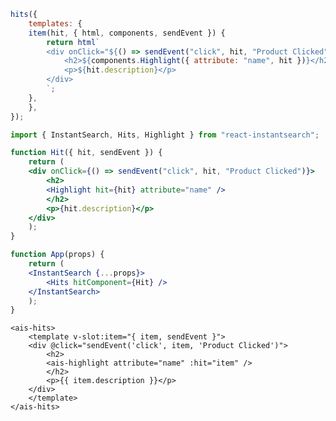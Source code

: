 <CodeGroup>

```js InstantSearch.js
hits({
    templates: {
    item(hit, { html, components, sendEvent }) {
        return html`
        <div onClick="${() => sendEvent("click", hit, "Product Clicked")}">
            <h2>${components.Highlight({ attribute: "name", hit })}</h2>
            <p>${hit.description}</p>
        </div>
        `;
    },
    },
});
```

```jsx React InstantSearch
import { InstantSearch, Hits, Highlight } from "react-instantsearch";

function Hit({ hit, sendEvent }) {
    return (
    <div onClick={() => sendEvent("click", hit, "Product Clicked")}>
        <h2>
        <Highlight hit={hit} attribute="name" />
        </h2>
        <p>{hit.description}</p>
    </div>
    );
}

function App(props) {
    return (
    <InstantSearch {...props}>
        <Hits hitComponent={Hit} />
    </InstantSearch>
    );
}
```

```vue Vue InstantSearch
<ais-hits>
    <template v-slot:item="{ item, sendEvent }">
    <div @click="sendEvent('click', item, 'Product Clicked')">
        <h2>
        <ais-highlight attribute="name" :hit="item" />
        </h2>
        <p>{{ item.description }}</p>
    </div>
    </template>
</ais-hits>
```

</CodeGroup>